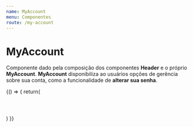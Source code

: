 ```yaml
---
name: MyAccount
menu: Componentes
route: /my-account
---
```



# MyAccount
Componente dado pela composição dos componentes **Header** e o próprio **MyAccount**. **MyAccount** disponibiliza ao usuários opções de gerência sobre sua conta, como a funcionalidade de **alterar sua senha**.

<Playground>
    {() => {
        return(
            <div style={{...containerDocz, height: '350px'}}>
                <Header type='icon' title='Minha Conta' icon='menu' />
                <MyAccount />
            </div>
        )
    }}
</Playground>

<Props of={MyAccount} />
